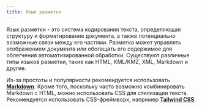 ```yaml
---
title: Язык разметки
---
```


Язык разметки - это система кодирования текста, определяющая структуру и форматирование документа, а также потенциально возможные связи между его частями. Разметка может управлять отображением документа или обогащать его содержимое для облегчения автоматизированной обработки. Существуют различные типы языков разметки, такие как HTML, KML/KMZ, XML, Markdown и другие.

Из-за простоты и популярности рекомендуется использовать [**Markdown**](/start/markup-markdown.md). Кроме того, поскольку часто возможно комбинировать Markdown с HTML, можно использовать CSS для стилизации текста. Рекомендуется использовать CSS-фреймворк, например [**Tailwind CSS**](/start/markup-tailwindcss).
